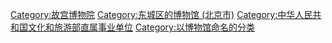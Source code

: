 {{catmore|故宫博物院}}

[[Category:故宫博物院|Category:故宫博物院]]
[[Category:东城区的博物馆_(北京市)|Category:东城区的博物馆 (北京市)]]
[[Category:中华人民共和国文化和旅游部直属事业单位|Category:中华人民共和国文化和旅游部直属事业单位]]
[[Category:以博物馆命名的分类|Category:以博物馆命名的分类]]